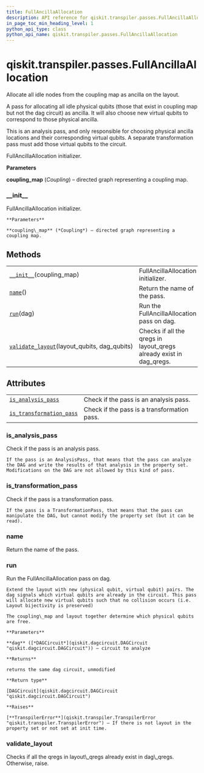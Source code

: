 ```yaml
---
title: FullAncillaAllocation
description: API reference for qiskit.transpiler.passes.FullAncillaAllocation
in_page_toc_min_heading_level: 1
python_api_type: class
python_api_name: qiskit.transpiler.passes.FullAncillaAllocation
---
```


# qiskit.transpiler.passes.FullAncillaAllocation

<Class id="qiskit.transpiler.passes.FullAncillaAllocation" github="https://github.com/qiskit/qiskit/tree/stable/0.17/qiskit/transpiler/passes/layout/full_ancilla_allocation.py" signature="FullAncillaAllocation(*args, **kwargs)">
  Allocate all idle nodes from the coupling map as ancilla on the layout.

  A pass for allocating all idle physical qubits (those that exist in coupling map but not the dag circuit) as ancilla. It will also choose new virtual qubits to correspond to those physical ancilla.

  <Admonition title="Note" type="note">
    This is an analysis pass, and only responsible for choosing physical ancilla locations and their corresponding virtual qubits. A separate transformation pass must add those virtual qubits to the circuit.
  </Admonition>

  FullAncillaAllocation initializer.

  **Parameters**

  **coupling\_map** (*Coupling*) – directed graph representing a coupling map.

  ### \_\_init\_\_

  <Function id="qiskit.transpiler.passes.FullAncillaAllocation.__init__" name="__init__" signature="__init__(coupling_map)">
    FullAncillaAllocation initializer.

    **Parameters**

    **coupling\_map** (*Coupling*) – directed graph representing a coupling map.
  </Function>

  ## Methods

  |                                                                                                                                                                                    |                                                                       |
  | ---------------------------------------------------------------------------------------------------------------------------------------------------------------------------------- | --------------------------------------------------------------------- |
  | [`__init__`](#qiskit.transpiler.passes.FullAncillaAllocation.__init__ "qiskit.transpiler.passes.FullAncillaAllocation.__init__")(coupling\_map)                                    | FullAncillaAllocation initializer.                                    |
  | [`name`](#qiskit.transpiler.passes.FullAncillaAllocation.name "qiskit.transpiler.passes.FullAncillaAllocation.name")()                                                             | Return the name of the pass.                                          |
  | [`run`](#qiskit.transpiler.passes.FullAncillaAllocation.run "qiskit.transpiler.passes.FullAncillaAllocation.run")(dag)                                                             | Run the FullAncillaAllocation pass on dag.                            |
  | [`validate_layout`](#qiskit.transpiler.passes.FullAncillaAllocation.validate_layout "qiskit.transpiler.passes.FullAncillaAllocation.validate_layout")(layout\_qubits, dag\_qubits) | Checks if all the qregs in layout\_qregs already exist in dag\_qregs. |

  ## Attributes

  |                                                                                                                                                                            |                                             |
  | -------------------------------------------------------------------------------------------------------------------------------------------------------------------------- | ------------------------------------------- |
  | [`is_analysis_pass`](#qiskit.transpiler.passes.FullAncillaAllocation.is_analysis_pass "qiskit.transpiler.passes.FullAncillaAllocation.is_analysis_pass")                   | Check if the pass is an analysis pass.      |
  | [`is_transformation_pass`](#qiskit.transpiler.passes.FullAncillaAllocation.is_transformation_pass "qiskit.transpiler.passes.FullAncillaAllocation.is_transformation_pass") | Check if the pass is a transformation pass. |

  ### is\_analysis\_pass

  <Function id="qiskit.transpiler.passes.FullAncillaAllocation.is_analysis_pass" name="is_analysis_pass" signature="property is_analysis_pass">
    Check if the pass is an analysis pass.

    If the pass is an AnalysisPass, that means that the pass can analyze the DAG and write the results of that analysis in the property set. Modifications on the DAG are not allowed by this kind of pass.
  </Function>

  ### is\_transformation\_pass

  <Function id="qiskit.transpiler.passes.FullAncillaAllocation.is_transformation_pass" name="is_transformation_pass" signature="property is_transformation_pass">
    Check if the pass is a transformation pass.

    If the pass is a TransformationPass, that means that the pass can manipulate the DAG, but cannot modify the property set (but it can be read).
  </Function>

  ### name

  <Function id="qiskit.transpiler.passes.FullAncillaAllocation.name" name="name" signature="name()">
    Return the name of the pass.
  </Function>

  ### run

  <Function id="qiskit.transpiler.passes.FullAncillaAllocation.run" name="run" signature="run(dag)">
    Run the FullAncillaAllocation pass on dag.

    Extend the layout with new (physical qubit, virtual qubit) pairs. The dag signals which virtual qubits are already in the circuit. This pass will allocate new virtual qubits such that no collision occurs (i.e. Layout bijectivity is preserved)

    The coupling\_map and layout together determine which physical qubits are free.

    **Parameters**

    **dag** ([*DAGCircuit*](qiskit.dagcircuit.DAGCircuit "qiskit.dagcircuit.DAGCircuit")) – circuit to analyze

    **Returns**

    returns the same dag circuit, unmodified

    **Return type**

    [DAGCircuit](qiskit.dagcircuit.DAGCircuit "qiskit.dagcircuit.DAGCircuit")

    **Raises**

    [**TranspilerError**](qiskit.transpiler.TranspilerError "qiskit.transpiler.TranspilerError") – If there is not layout in the property set or not set at init time.
  </Function>

  ### validate\_layout

  <Function id="qiskit.transpiler.passes.FullAncillaAllocation.validate_layout" name="validate_layout" signature="static validate_layout(layout_qubits, dag_qubits)">
    Checks if all the qregs in layout\_qregs already exist in dag\_qregs. Otherwise, raise.
  </Function>
</Class>

